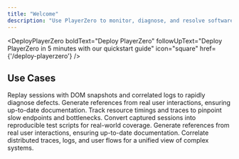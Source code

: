 ```yaml
---
title: "Welcome"
description: "Use PlayerZero to monitor, diagnose, and resolve software issues before they reach your users."
---
```




<CardGroup cols={2}>
 <HowPlayerZeroWorks
   boldText="How PlayerZero Works"
   followUpText="The technical components components behind PlayerZero"
   icon="lightning"
   href={'/how-playerzero-works'}
 />

 <DeployPlayerZero 
   boldText="Deploy PlayerZero"
   followUpText="Deploy PlayerZero in 5 minutes with our quickstart guide"
   icon="square"
   href={'/deploy-playerzero'}
 />

</CardGroup>

## Use Cases 

<CardGroup cols={2}>
    <Card title="Resolve Customer Issues" icon="person" href={'/use-cases/resolve-customer-issues/resolve-customer-issues-benefits'}>
    Replay sessions with DOM snapshots and correlated logs to rapidly diagnose defects.    
    </Card>
    <Card title="Retrieve Insights from Code" icon="magnifying-glass" href={'/use-cases/retrieve-insights-from-code/retrieve-insights-from-code-benefits'}>
    Generate references from real user interactions, ensuring up-to-date documentation.
    </Card>
    <Card title="Monitor for Issues" icon="code" href={'/use-cases/monitor-for-issues/monitor-for-issues-benefits'}>
    Track resource timings and traces to pinpoint slow endpoints and bottlenecks. 
    </Card> 
    <Card title="Analyze Code Quality" icon="folders" href={'/use-cases/analyze-code-quality/analyze-code-quality-benefits'}>
    Convert captured sessions into reproducible test scripts for real-world coverage.
    </Card>
    <Card title="Create Documentation" icon="book" href={'/use-cases/create-documentation/create-documentation-benefits'}>
    Generate references from real user interactions, ensuring up-to-date documentation.
    </Card>
    <Card title="Manage Sprawling Codebases" icon="tree" href={'/use-cases/manage-sprawling-codebases/manage-sprawling-codebases-benfits'}>
    Correlate distributed traces, logs, and user flows for a unified view of complex systems.
    </Card>
</CardGroup>


